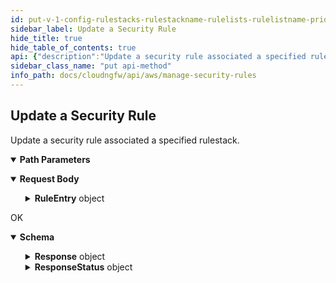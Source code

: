 ```yaml
---
id: put-v-1-config-rulestacks-rulestackname-rulelists-rulelistname-priorities-priority
sidebar_label: Update a Security Rule
hide_title: true
hide_table_of_contents: true
api: {"description":"Update a security rule associated a specified rulestack.\n","operationId":"put-v1-config-rulestacks-rulestackname-rulelists-rulelistname-priorities-priority","parameters":[{"description":"The name of the rulestack.\n","in":"path","name":"rulestackname","required":true,"schema":{"type":"string"}},{"description":"The name of the rulelist.\n","in":"path","name":"rulelistname","required":true,"schema":{"type":"string"}},{"description":"The security rule priority.\n","in":"path","name":"priority","required":true,"schema":{"type":"string"}}],"requestBody":{"content":{"application/json":{"schema":{"additionalProperties":false,"properties":{"RuleEntry":{"description":"Details of the rule entry.\n","additionalProperties":false,"properties":{"Action":{"default":"Allow","description":"Security rule actions: `Allow`, `DenySilent`, `DenyResetServer`, `DenyResetBoth`.\n","enum":["Allow","DenySilent","DenyResetServer","DenyResetBoth"],"title":"Action","type":"string"},"Applications":{"default":["Any"],"description":"Application details.\n","items":{"type":"string"},"title":"Applications","type":"array"},"AuditComment":{"description":"Audit remarks.\n","maxLength":512,"title":"Auditcomment","type":"string"},"Category":{"description":"Security rule category.\n","additionalProperties":false,"properties":{"IntelligentFeeds":{"description":"Specify Intelligence Feed as the source or destination of your security rule.\n","items":{"type":"string"},"title":"Intelligentfeeds","type":"array"},"URLCategoryNames":{"description":"Specify URL categories in security rules to block or allow access to websites.\n","items":{"type":"string"},"title":"Urlcategorynames","type":"array"}},"title":"UrlCategory","type":"object"},"DecryptionRuleType":{"description":"Decryption policy rule.\n","enum":["SSLOutboundInspection","SSLInboundInspection"],"title":"Decryptionruletype","type":"string"},"Description":{"description":"Rule entry description.  \nMax length: `512 characters`, Pattern: Any character `^.*$`.\n","maxLength":512,"title":"Description","type":"string"},"Destination":{"description":"Rule entry destination.\n","additionalProperties":false,"properties":{"Cidrs":{"default":["Any"],"description":"The CIDR block or range as the destination of your security rule.\n","items":{"type":"string"},"title":"Cidrs","type":"array"},"Countries":{"description":"Country as the destination of your security rule    \n","items":{"type":"string"},"title":"Countries","type":"array"},"Feeds":{"description":"Intelligence Feed as the destination of your security rule.    \n","items":{"type":"string"},"title":"Feeds","type":"array"},"FqdnLists":{"description":"Fully Qualified Domain Name (FQDN) list as the destination of your security rule.\n","items":{"type":"string"},"title":"Fqdnlists","type":"array"},"PrefixLists":{"description":"Grouped IP addresses as the destination of your security rule.\n","items":{"type":"string"},"title":"Prefixlists","type":"array"}},"title":"RuleDestination","type":"object"},"Enabled":{"default":true,"description":"Specify whether or not the rule is enabled.\n","title":"Enabled","type":"boolean"},"InboundInspectionCertificate":{"maxLength":63,"minLength":1,"pattern":"^[a-zA-Z0-9_-]+$","title":"Inboundinspectioncertificate","type":"string"},"Logging":{"default":false,"description":"Specify whether or not logging is enabled.\n","title":"Logging","type":"boolean"},"NegateDestination":{"default":false,"description":"Rule to negate a specified destination.\n","title":"Negatedestination","type":"boolean"},"NegateSource":{"default":false,"description":"Rule to negate a specified source.\n","title":"Negatesource","type":"boolean"},"ProtPortList":{"description":"Add multiple protocol ports.   \n","items":{"maxLength":63,"minLength":1,"type":"string"},"title":"Protportlist","type":"array"},"Protocol":{"default":"application-default","description":"Application protocol.  \n","title":"Protocol","type":"string"},"RuleName":{"description":"Name of the rule entry.  \nLength: `0-48 characters`, Pattern: `^[a-zA-Z0-9-]+$`.   \n","maxLength":128,"minLength":1,"pattern":"^[a-zA-Z0-9-]+$","title":"Rulename","type":"string"},"Source":{"description":"Traffic source.    \n","additionalProperties":false,"properties":{"Cidrs":{"default":["Any"],"description":"The CIDR block or range as the source of your security rule.\n","items":{"type":"string"},"title":"Cidrs","type":"array"},"Countries":{"description":"Country as the source of your security rule    \n","items":{"type":"string"},"title":"Countries","type":"array"},"Feeds":{"description":"Intelligence Feed as the source of your security rule.    \n","items":{"type":"string"},"title":"Feeds","type":"array"},"PrefixLists":{"description":"Grouped IP addresses as the source of your security rule.\n","items":{"type":"string"},"title":"Prefixlists","type":"array"}},"title":"RuleSource","type":"object"},"Tags":{"description":"The key:value pairs to associate with a resource.    \n","items":{"additionalProperties":false,"properties":{"Key":{"description":"A unique identifier in the key-value pair. The constant that defines the data set.\n.\n","maxLength":128,"minLength":1,"title":"Key","type":"string"},"Value":{"description":"The variable that belongs to the data set.\n","maxLength":128,"minLength":1,"title":"Value","type":"string"}},"required":["Key","Value"],"title":"Tag","type":"object"},"maxItems":200,"title":"Tags","type":"array"},"UpdateToken":{"description":"Refresh token.\n","title":"Updatetoken","type":"string"}},"required":["RuleName"],"title":"Rule","type":"object"}},"required":["RuleEntry"],"title":"UpdateSecurityRuleRequest","type":"object"}}}},"responses":{"200":{"content":{"application/json":{"schema":{"additionalProperties":false,"properties":{"Response":{"additionalProperties":false,"properties":{"Priority":{"description":"The priority of the rule.\n","title":"Priority","type":"integer"},"RuleEntry":{"description":"Details of the rule entry.           \n","additionalProperties":false,"properties":{"Action":{"default":"Allow","description":"Security rule actions: `Allow`, `DenySilent`, `DenyResetServer`, `DenyResetBoth`.\n","enum":["Allow","DenySilent","DenyResetServer","DenyResetBoth"],"title":"Action","type":"string"},"Applications":{"default":["Any"],"description":"Application details.\n","items":{"type":"string"},"title":"Applications","type":"array"},"AuditComment":{"description":"Audit remarks.\n","maxLength":512,"title":"Auditcomment","type":"string"},"Category":{"description":"Security rule category.\n","additionalProperties":false,"properties":{"IntelligentFeeds":{"items":{"type":"string"},"title":"Intelligentfeeds","type":"array"},"URLCategoryNames":{"items":{"type":"string"},"title":"Urlcategorynames","type":"array"}},"title":"UrlCategory","type":"object"},"DecryptionRuleType":{"description":"Decryption policy rule.\n","enum":["SSLOutboundInspection","SSLInboundInspection"],"title":"Decryptionruletype","type":"string"},"Description":{"description":"Rule entry description.  \nMax length: `512 characters`, Pattern: Any character `^.*$`.\n","maxLength":512,"title":"Description","type":"string"},"Destination":{"description":"Rule entry destination.\n","additionalProperties":false,"properties":{"Cidrs":{"default":["Any"],"description":"The CIDR block or range as the destination of your security rule.\n","items":{"type":"string"},"title":"Cidrs","type":"array"},"Countries":{"description":"Country as the destination of your security rule    \n","items":{"type":"string"},"title":"Countries","type":"array"},"Feeds":{"description":"Intelligence Feed as the destination of your security rule.    \n","items":{"type":"string"},"title":"Feeds","type":"array"},"FqdnLists":{"description":"Fully Qualified Domain Name (FQDN) list as the destination of your security rule.\n","items":{"type":"string"},"title":"Fqdnlists","type":"array"},"PrefixLists":{"description":"Grouped IP addresses as the destination of your security rule.\n","items":{"type":"string"},"title":"Prefixlists","type":"array"}},"title":"RuleDestination","type":"object"},"Enabled":{"default":true,"description":"Specify whether or not the rule is enabled.\n","title":"Enabled","type":"boolean"},"InboundInspectionCertificate":{"maxLength":63,"minLength":1,"pattern":"^[a-zA-Z0-9_-]+$","title":"Inboundinspectioncertificate","type":"string"},"Logging":{"default":false,"description":"Specify whether or not logging is enabled.\n","title":"Logging","type":"boolean"},"NegateDestination":{"default":false,"description":"Rule to negate a specified destination.\n","title":"Negatedestination","type":"boolean"},"NegateSource":{"default":false,"description":"Rule to negate a specified source.\n","title":"Negatesource","type":"boolean"},"ProtPortList":{"description":"Add multiple protocol ports.    \n","items":{"maxLength":63,"minLength":1,"type":"string"},"title":"Protportlist","type":"array"},"Protocol":{"default":"application-default","description":"Application protocol. \n","title":"Protocol","type":"string"},"RuleName":{"description":"Name of the rule entry.  \nLength: `0-48 characters`, Pattern: `^[a-zA-Z0-9-]+$`.   \n","maxLength":128,"minLength":1,"pattern":"^[a-zA-Z0-9-]+$","title":"Rulename","type":"string"},"Source":{"description":"Traffic source.    \n","additionalProperties":false,"properties":{"Cidrs":{"default":["Any"],"description":"The CIDR block or range as the source of your security rule.\n","items":{"type":"string"},"title":"Cidrs","type":"array"},"Countries":{"description":"Country as the source of your security rule    \n","items":{"type":"string"},"title":"Countries","type":"array"},"Feeds":{"description":"Intelligence Feed as the source of your security rule.    \n","items":{"type":"string"},"title":"Feeds","type":"array"},"PrefixLists":{"description":"Grouped IP addresses as the source of your security rule.\n","items":{"type":"string"},"title":"Prefixlists","type":"array"}},"title":"RuleSource","type":"object"},"Tags":{"description":"The key:value pairs to associate with a resource.    \n","items":{"additionalProperties":false,"properties":{"Key":{"description":"A unique identifier in the key-value pair. The constant that defines the data set.\n.\n","maxLength":128,"minLength":1,"title":"Key","type":"string"},"Value":{"description":"The variable that belongs to the data set.\n","maxLength":128,"minLength":1,"title":"Value","type":"string"}},"required":["Key","Value"],"title":"Tag","type":"object"},"maxItems":200,"title":"Tags","type":"array"},"UpdateToken":{"description":"Refresh token.\n","title":"Updatetoken","type":"string"}},"required":["RuleName"],"title":"Rule","type":"object"},"RuleListName":{"description":"Name of the rule list.  \nLength: `0-128 characters`, Pattern: `^[a-zA-Z0-9-]+$`.\n","title":"Rulelistname","type":"string"},"RuleStackName":{"description":"Name of the rulestack.\n","title":"Rulestackname","type":"string"}},"title":"ResponseData","type":"object"},"ResponseStatus":{"additionalProperties":false,"properties":{"ErrorCode":{"default":0,"description":"Default value of a successful response is 0. Any other number indicates an error code.  \n\n400—HTTP bad request\n* InvalidRequestException—Operation failed due to invalid request. For example, unsupported parameter name, value, priority, or length in the request.\n* ResourceNotFoundException—Unable to locate a resource using the parameters you provided. For example, RuleListName is not found, Priority is not found. \n* ThrottlingException—Operation failed due to throttling limitations.   \n\n500—Bad request \n* InternalServerError—Your request is valid but Cloud NGFW could not perform the operation due to a system issue.\n","title":"Errorcode","type":"integer"},"Reason":{"description":"The error description.\n","title":"Reason","type":"string"}},"title":"Result","type":"object"}},"title":"UpdateSecurityRuleResponse","type":"object"}}},"description":"OK"}},"tags":["ManageSecurityRules"],"method":"put","path":"/v1/config/rulestacks/{rulestackname}/rulelists/{rulelistname}/priorities/{priority}","servers":[{"url":"https://api.us-east-1.aws.cloudngfw.paloaltonetworks.com"}],"jsonRequestBodyExample":{"RuleEntry":{"Action":"Allow","Applications":["string"],"AuditComment":"string","Category":{"IntelligentFeeds":["string"],"URLCategoryNames":["string"]},"DecryptionRuleType":"SSLOutboundInspection","Description":"string","Destination":{"Cidrs":["string"],"Countries":["string"],"Feeds":["string"],"FqdnLists":["string"],"PrefixLists":["string"]},"Enabled":true,"InboundInspectionCertificate":"string","Logging":false,"NegateDestination":false,"NegateSource":false,"ProtPortList":["string"],"Protocol":"application-default","RuleName":"string","Source":{"Cidrs":["string"],"Countries":["string"],"Feeds":["string"],"PrefixLists":["string"]},"Tags":[{"Key":"string","Value":"string"}],"UpdateToken":"string"}},"info":{"contact":{},"description":"Security rules determine whether to block or allow a session based on traffic attributes such as the source and destination IP address, source and destination FQDNs, or the application.  \n\nAll traffic passing through the firewall is matched against a session and each session is matched against a rule. When a session match occurs, the NGFW applies the matching rule to bidirectional traffic in that session (client to server and server to client). For traffic that doesn’t match any defined rules, the default rules apply.  \n\nFor more information, see [Create security roles on Cloud NGFW for AWS](https://docs.paloaltonetworks.com/cloud-ngfw/aws/cloud-ngfw-on-aws/rules-and-rulestacks/create-a-rule).\n","title":"Manage Security Rules","version":"1.0.0"},"postman":{"name":"Update a Security Rule","description":{"content":"Update a security rule associated a specified rulestack.\n","type":"text/plain"},"url":{"path":["v1","config","rulestacks",":rulestackname","rulelists",":rulelistname","priorities",":priority"],"host":["{{baseUrl}}"],"query":[],"variable":[{"disabled":false,"description":{"content":"(Required) The name of the rulestack.\n","type":"text/plain"},"type":"any","value":"","key":"rulestackname"},{"disabled":false,"description":{"content":"(Required) The name of the rulelist.\n","type":"text/plain"},"type":"any","value":"","key":"rulelistname"},{"disabled":false,"description":{"content":"(Required) The security rule priority.\n","type":"text/plain"},"type":"any","value":"","key":"priority"}]},"header":[{"key":"Content-Type","value":"application/json"},{"key":"Accept","value":"application/json"}],"method":"PUT","body":{"mode":"raw","raw":"\"\"","options":{"raw":{"language":"json"}}}}}
sidebar_class_name: "put api-method"
info_path: docs/cloudngfw/api/aws/manage-security-rules
---
```



## Update a Security Rule



Update a security rule associated a specified rulestack.


<details style={{"marginBottom":"1rem"}} data-collapsed={false} open={true}><summary style={{}}><strong>Path Parameters</strong></summary><div><ul><ParamsItem className={"paramsItem"} param={{"description":"The name of the rulestack.\n","in":"path","name":"rulestackname","required":true,"schema":{"type":"string"}}}></ParamsItem><ParamsItem className={"paramsItem"} param={{"description":"The name of the rulelist.\n","in":"path","name":"rulelistname","required":true,"schema":{"type":"string"}}}></ParamsItem><ParamsItem className={"paramsItem"} param={{"description":"The security rule priority.\n","in":"path","name":"priority","required":true,"schema":{"type":"string"}}}></ParamsItem></ul></div></details><MimeTabs><TabItem label={"application/json"} value={"application/json-schema"}><details style={{}} data-collapsed={false} open={true}><summary style={{"textAlign":"left"}}><strong>Request Body</strong></summary><div style={{"textAlign":"left","marginLeft":"1rem"}}></div><ul style={{"marginLeft":"1rem"}}><SchemaItem collapsible={true} className={"schemaItem"}><details style={{}}><summary style={{}}><strong>RuleEntry</strong><span style={{"opacity":"0.6"}}> object</span></summary><div style={{"marginLeft":"1rem"}}><div style={{"marginTop":".5rem","marginBottom":".5rem"}}>

Details of the rule entry.


</div><SchemaItem collapsible={false} name={"Action"} required={false} schemaDescription={"Security rule actions: `Allow`, `DenySilent`, `DenyResetServer`, `DenyResetBoth`.\n"} schemaName={"Action"} qualifierMessage={"**Possible values:** [`Allow`, `DenySilent`, `DenyResetServer`, `DenyResetBoth`]"} defaultValue={"Allow"}></SchemaItem><SchemaItem collapsible={false} name={"Applications"} required={false} schemaDescription={"Application details.\n"} schemaName={"string[]"} qualifierMessage={undefined} defaultValue={["Any"]}></SchemaItem><SchemaItem collapsible={false} name={"AuditComment"} required={false} schemaDescription={"Audit remarks.\n"} schemaName={"Auditcomment"} qualifierMessage={"**Possible values:** `<= 512 characters`"} defaultValue={undefined}></SchemaItem><SchemaItem collapsible={true} className={"schemaItem"}><details style={{}}><summary style={{}}><strong>Category</strong><span style={{"opacity":"0.6"}}> object</span></summary><div style={{"marginLeft":"1rem"}}><div style={{"marginTop":".5rem","marginBottom":".5rem"}}>

Security rule category.


</div><SchemaItem collapsible={false} name={"IntelligentFeeds"} required={false} schemaDescription={"Specify Intelligence Feed as the source or destination of your security rule.\n"} schemaName={"string[]"} qualifierMessage={undefined} defaultValue={undefined}></SchemaItem><SchemaItem collapsible={false} name={"URLCategoryNames"} required={false} schemaDescription={"Specify URL categories in security rules to block or allow access to websites.\n"} schemaName={"string[]"} qualifierMessage={undefined} defaultValue={undefined}></SchemaItem></div></details></SchemaItem><SchemaItem collapsible={false} name={"DecryptionRuleType"} required={false} schemaDescription={"Decryption policy rule.\n"} schemaName={"Decryptionruletype"} qualifierMessage={"**Possible values:** [`SSLOutboundInspection`, `SSLInboundInspection`]"} defaultValue={undefined}></SchemaItem><SchemaItem collapsible={false} name={"Description"} required={false} schemaDescription={"Rule entry description.  \nMax length: `512 characters`, Pattern: Any character `^.*$`.\n"} schemaName={"Description"} qualifierMessage={"**Possible values:** `<= 512 characters`"} defaultValue={undefined}></SchemaItem><SchemaItem collapsible={true} className={"schemaItem"}><details style={{}}><summary style={{}}><strong>Destination</strong><span style={{"opacity":"0.6"}}> object</span></summary><div style={{"marginLeft":"1rem"}}><div style={{"marginTop":".5rem","marginBottom":".5rem"}}>

Rule entry destination.


</div><SchemaItem collapsible={false} name={"Cidrs"} required={false} schemaDescription={"The CIDR block or range as the destination of your security rule.\n"} schemaName={"string[]"} qualifierMessage={undefined} defaultValue={["Any"]}></SchemaItem><SchemaItem collapsible={false} name={"Countries"} required={false} schemaDescription={"Country as the destination of your security rule    \n"} schemaName={"string[]"} qualifierMessage={undefined} defaultValue={undefined}></SchemaItem><SchemaItem collapsible={false} name={"Feeds"} required={false} schemaDescription={"Intelligence Feed as the destination of your security rule.    \n"} schemaName={"string[]"} qualifierMessage={undefined} defaultValue={undefined}></SchemaItem><SchemaItem collapsible={false} name={"FqdnLists"} required={false} schemaDescription={"Fully Qualified Domain Name (FQDN) list as the destination of your security rule.\n"} schemaName={"string[]"} qualifierMessage={undefined} defaultValue={undefined}></SchemaItem><SchemaItem collapsible={false} name={"PrefixLists"} required={false} schemaDescription={"Grouped IP addresses as the destination of your security rule.\n"} schemaName={"string[]"} qualifierMessage={undefined} defaultValue={undefined}></SchemaItem></div></details></SchemaItem><SchemaItem collapsible={false} name={"Enabled"} required={false} schemaDescription={"Specify whether or not the rule is enabled.\n"} schemaName={"Enabled"} qualifierMessage={undefined} defaultValue={true}></SchemaItem><SchemaItem collapsible={false} name={"InboundInspectionCertificate"} required={false} schemaDescription={undefined} schemaName={"Inboundinspectioncertificate"} qualifierMessage={"**Possible values:** `non-empty` and `<= 63 characters`, Value must match regular expression `^[a-zA-Z0-9_-]+$`"} defaultValue={undefined}></SchemaItem><SchemaItem collapsible={false} name={"Logging"} required={false} schemaDescription={"Specify whether or not logging is enabled.\n"} schemaName={"Logging"} qualifierMessage={undefined} defaultValue={false}></SchemaItem><SchemaItem collapsible={false} name={"NegateDestination"} required={false} schemaDescription={"Rule to negate a specified destination.\n"} schemaName={"Negatedestination"} qualifierMessage={undefined} defaultValue={false}></SchemaItem><SchemaItem collapsible={false} name={"NegateSource"} required={false} schemaDescription={"Rule to negate a specified source.\n"} schemaName={"Negatesource"} qualifierMessage={undefined} defaultValue={false}></SchemaItem><SchemaItem collapsible={false} name={"ProtPortList"} required={false} schemaDescription={"Add multiple protocol ports.   \n"} schemaName={"string[]"} qualifierMessage={"**Possible values:** `non-empty` and `<= 63 characters`"} defaultValue={undefined}></SchemaItem><SchemaItem collapsible={false} name={"Protocol"} required={false} schemaDescription={"Application protocol.  \n"} schemaName={"Protocol"} qualifierMessage={undefined} defaultValue={"application-default"}></SchemaItem><SchemaItem collapsible={false} name={"RuleName"} required={true} schemaDescription={"Name of the rule entry.  \nLength: `0-48 characters`, Pattern: `^[a-zA-Z0-9-]+$`.   \n"} schemaName={"Rulename"} qualifierMessage={"**Possible values:** `non-empty` and `<= 128 characters`, Value must match regular expression `^[a-zA-Z0-9-]+$`"} defaultValue={undefined}></SchemaItem><SchemaItem collapsible={true} className={"schemaItem"}><details style={{}}><summary style={{}}><strong>Source</strong><span style={{"opacity":"0.6"}}> object</span></summary><div style={{"marginLeft":"1rem"}}><div style={{"marginTop":".5rem","marginBottom":".5rem"}}>

Traffic source.    


</div><SchemaItem collapsible={false} name={"Cidrs"} required={false} schemaDescription={"The CIDR block or range as the source of your security rule.\n"} schemaName={"string[]"} qualifierMessage={undefined} defaultValue={["Any"]}></SchemaItem><SchemaItem collapsible={false} name={"Countries"} required={false} schemaDescription={"Country as the source of your security rule    \n"} schemaName={"string[]"} qualifierMessage={undefined} defaultValue={undefined}></SchemaItem><SchemaItem collapsible={false} name={"Feeds"} required={false} schemaDescription={"Intelligence Feed as the source of your security rule.    \n"} schemaName={"string[]"} qualifierMessage={undefined} defaultValue={undefined}></SchemaItem><SchemaItem collapsible={false} name={"PrefixLists"} required={false} schemaDescription={"Grouped IP addresses as the source of your security rule.\n"} schemaName={"string[]"} qualifierMessage={undefined} defaultValue={undefined}></SchemaItem></div></details></SchemaItem><SchemaItem collapsible={true} className={"schemaItem"}><details style={{}}><summary style={{}}><strong>Tags</strong><span style={{"opacity":"0.6"}}> object[]</span></summary><div style={{"marginLeft":"1rem"}}><div style={{"marginTop":".5rem","marginBottom":".5rem"}}>

**Possible values:** `<= 200`

</div><div style={{"marginTop":".5rem","marginBottom":".5rem"}}>

The key:value pairs to associate with a resource.    


</div><SchemaItem collapsible={false} name={"Key"} required={true} schemaDescription={"A unique identifier in the key-value pair. The constant that defines the data set.\n.\n"} schemaName={"Key"} qualifierMessage={"**Possible values:** `non-empty` and `<= 128 characters`"} defaultValue={undefined}></SchemaItem><SchemaItem collapsible={false} name={"Value"} required={true} schemaDescription={"The variable that belongs to the data set.\n"} schemaName={"Value"} qualifierMessage={"**Possible values:** `non-empty` and `<= 128 characters`"} defaultValue={undefined}></SchemaItem></div></details></SchemaItem><SchemaItem collapsible={false} name={"UpdateToken"} required={false} schemaDescription={"Refresh token.\n"} schemaName={"Updatetoken"} qualifierMessage={undefined} defaultValue={undefined}></SchemaItem></div></details></SchemaItem></ul></details></TabItem></MimeTabs><div><ApiTabs><TabItem label={"200"} value={"200"}><div>

OK

</div><div><MimeTabs groupId={"mime-type"}><TabItem label={"application/json"} value={"application/json"}><SchemaTabs groupId={"schema-tabs"}><TabItem label={"Schema"} value={"Schema"}><details style={{}} data-collapsed={false} open={true}><summary style={{"textAlign":"left"}}><strong>Schema</strong></summary><div style={{"textAlign":"left","marginLeft":"1rem"}}></div><ul style={{"marginLeft":"1rem"}}><SchemaItem collapsible={true} className={"schemaItem"}><details style={{}}><summary style={{}}><strong>Response</strong><span style={{"opacity":"0.6"}}> object</span></summary><div style={{"marginLeft":"1rem"}}><SchemaItem collapsible={false} name={"Priority"} required={false} schemaDescription={"The priority of the rule.\n"} schemaName={"Priority"} qualifierMessage={undefined} defaultValue={undefined}></SchemaItem><SchemaItem collapsible={true} className={"schemaItem"}><details style={{}}><summary style={{}}><strong>RuleEntry</strong><span style={{"opacity":"0.6"}}> object</span></summary><div style={{"marginLeft":"1rem"}}><div style={{"marginTop":".5rem","marginBottom":".5rem"}}>

Details of the rule entry.           


</div><SchemaItem collapsible={false} name={"Action"} required={false} schemaDescription={"Security rule actions: `Allow`, `DenySilent`, `DenyResetServer`, `DenyResetBoth`.\n"} schemaName={"Action"} qualifierMessage={"**Possible values:** [`Allow`, `DenySilent`, `DenyResetServer`, `DenyResetBoth`]"} defaultValue={"Allow"}></SchemaItem><SchemaItem collapsible={false} name={"Applications"} required={false} schemaDescription={"Application details.\n"} schemaName={"string[]"} qualifierMessage={undefined} defaultValue={["Any"]}></SchemaItem><SchemaItem collapsible={false} name={"AuditComment"} required={false} schemaDescription={"Audit remarks.\n"} schemaName={"Auditcomment"} qualifierMessage={"**Possible values:** `<= 512 characters`"} defaultValue={undefined}></SchemaItem><SchemaItem collapsible={true} className={"schemaItem"}><details style={{}}><summary style={{}}><strong>Category</strong><span style={{"opacity":"0.6"}}> object</span></summary><div style={{"marginLeft":"1rem"}}><div style={{"marginTop":".5rem","marginBottom":".5rem"}}>

Security rule category.


</div><SchemaItem collapsible={false} name={"IntelligentFeeds"} required={false} schemaDescription={undefined} schemaName={"string[]"} qualifierMessage={undefined} defaultValue={undefined}></SchemaItem><SchemaItem collapsible={false} name={"URLCategoryNames"} required={false} schemaDescription={undefined} schemaName={"string[]"} qualifierMessage={undefined} defaultValue={undefined}></SchemaItem></div></details></SchemaItem><SchemaItem collapsible={false} name={"DecryptionRuleType"} required={false} schemaDescription={"Decryption policy rule.\n"} schemaName={"Decryptionruletype"} qualifierMessage={"**Possible values:** [`SSLOutboundInspection`, `SSLInboundInspection`]"} defaultValue={undefined}></SchemaItem><SchemaItem collapsible={false} name={"Description"} required={false} schemaDescription={"Rule entry description.  \nMax length: `512 characters`, Pattern: Any character `^.*$`.\n"} schemaName={"Description"} qualifierMessage={"**Possible values:** `<= 512 characters`"} defaultValue={undefined}></SchemaItem><SchemaItem collapsible={true} className={"schemaItem"}><details style={{}}><summary style={{}}><strong>Destination</strong><span style={{"opacity":"0.6"}}> object</span></summary><div style={{"marginLeft":"1rem"}}><div style={{"marginTop":".5rem","marginBottom":".5rem"}}>

Rule entry destination.


</div><SchemaItem collapsible={false} name={"Cidrs"} required={false} schemaDescription={"The CIDR block or range as the destination of your security rule.\n"} schemaName={"string[]"} qualifierMessage={undefined} defaultValue={["Any"]}></SchemaItem><SchemaItem collapsible={false} name={"Countries"} required={false} schemaDescription={"Country as the destination of your security rule    \n"} schemaName={"string[]"} qualifierMessage={undefined} defaultValue={undefined}></SchemaItem><SchemaItem collapsible={false} name={"Feeds"} required={false} schemaDescription={"Intelligence Feed as the destination of your security rule.    \n"} schemaName={"string[]"} qualifierMessage={undefined} defaultValue={undefined}></SchemaItem><SchemaItem collapsible={false} name={"FqdnLists"} required={false} schemaDescription={"Fully Qualified Domain Name (FQDN) list as the destination of your security rule.\n"} schemaName={"string[]"} qualifierMessage={undefined} defaultValue={undefined}></SchemaItem><SchemaItem collapsible={false} name={"PrefixLists"} required={false} schemaDescription={"Grouped IP addresses as the destination of your security rule.\n"} schemaName={"string[]"} qualifierMessage={undefined} defaultValue={undefined}></SchemaItem></div></details></SchemaItem><SchemaItem collapsible={false} name={"Enabled"} required={false} schemaDescription={"Specify whether or not the rule is enabled.\n"} schemaName={"Enabled"} qualifierMessage={undefined} defaultValue={true}></SchemaItem><SchemaItem collapsible={false} name={"InboundInspectionCertificate"} required={false} schemaDescription={undefined} schemaName={"Inboundinspectioncertificate"} qualifierMessage={"**Possible values:** `non-empty` and `<= 63 characters`, Value must match regular expression `^[a-zA-Z0-9_-]+$`"} defaultValue={undefined}></SchemaItem><SchemaItem collapsible={false} name={"Logging"} required={false} schemaDescription={"Specify whether or not logging is enabled.\n"} schemaName={"Logging"} qualifierMessage={undefined} defaultValue={false}></SchemaItem><SchemaItem collapsible={false} name={"NegateDestination"} required={false} schemaDescription={"Rule to negate a specified destination.\n"} schemaName={"Negatedestination"} qualifierMessage={undefined} defaultValue={false}></SchemaItem><SchemaItem collapsible={false} name={"NegateSource"} required={false} schemaDescription={"Rule to negate a specified source.\n"} schemaName={"Negatesource"} qualifierMessage={undefined} defaultValue={false}></SchemaItem><SchemaItem collapsible={false} name={"ProtPortList"} required={false} schemaDescription={"Add multiple protocol ports.    \n"} schemaName={"string[]"} qualifierMessage={"**Possible values:** `non-empty` and `<= 63 characters`"} defaultValue={undefined}></SchemaItem><SchemaItem collapsible={false} name={"Protocol"} required={false} schemaDescription={"Application protocol. \n"} schemaName={"Protocol"} qualifierMessage={undefined} defaultValue={"application-default"}></SchemaItem><SchemaItem collapsible={false} name={"RuleName"} required={false} schemaDescription={"Name of the rule entry.  \nLength: `0-48 characters`, Pattern: `^[a-zA-Z0-9-]+$`.   \n"} schemaName={"Rulename"} qualifierMessage={"**Possible values:** `non-empty` and `<= 128 characters`, Value must match regular expression `^[a-zA-Z0-9-]+$`"} defaultValue={undefined}></SchemaItem><SchemaItem collapsible={true} className={"schemaItem"}><details style={{}}><summary style={{}}><strong>Source</strong><span style={{"opacity":"0.6"}}> object</span></summary><div style={{"marginLeft":"1rem"}}><div style={{"marginTop":".5rem","marginBottom":".5rem"}}>

Traffic source.    


</div><SchemaItem collapsible={false} name={"Cidrs"} required={false} schemaDescription={"The CIDR block or range as the source of your security rule.\n"} schemaName={"string[]"} qualifierMessage={undefined} defaultValue={["Any"]}></SchemaItem><SchemaItem collapsible={false} name={"Countries"} required={false} schemaDescription={"Country as the source of your security rule    \n"} schemaName={"string[]"} qualifierMessage={undefined} defaultValue={undefined}></SchemaItem><SchemaItem collapsible={false} name={"Feeds"} required={false} schemaDescription={"Intelligence Feed as the source of your security rule.    \n"} schemaName={"string[]"} qualifierMessage={undefined} defaultValue={undefined}></SchemaItem><SchemaItem collapsible={false} name={"PrefixLists"} required={false} schemaDescription={"Grouped IP addresses as the source of your security rule.\n"} schemaName={"string[]"} qualifierMessage={undefined} defaultValue={undefined}></SchemaItem></div></details></SchemaItem><SchemaItem collapsible={true} className={"schemaItem"}><details style={{}}><summary style={{}}><strong>Tags</strong><span style={{"opacity":"0.6"}}> object[]</span></summary><div style={{"marginLeft":"1rem"}}><div style={{"marginTop":".5rem","marginBottom":".5rem"}}>

**Possible values:** `<= 200`

</div><div style={{"marginTop":".5rem","marginBottom":".5rem"}}>

The key:value pairs to associate with a resource.    


</div><SchemaItem collapsible={false} name={"Key"} required={false} schemaDescription={"A unique identifier in the key-value pair. The constant that defines the data set.\n.\n"} schemaName={"Key"} qualifierMessage={"**Possible values:** `non-empty` and `<= 128 characters`"} defaultValue={undefined}></SchemaItem><SchemaItem collapsible={false} name={"Value"} required={false} schemaDescription={"The variable that belongs to the data set.\n"} schemaName={"Value"} qualifierMessage={"**Possible values:** `non-empty` and `<= 128 characters`"} defaultValue={undefined}></SchemaItem></div></details></SchemaItem><SchemaItem collapsible={false} name={"UpdateToken"} required={false} schemaDescription={"Refresh token.\n"} schemaName={"Updatetoken"} qualifierMessage={undefined} defaultValue={undefined}></SchemaItem></div></details></SchemaItem><SchemaItem collapsible={false} name={"RuleListName"} required={false} schemaDescription={"Name of the rule list.  \nLength: `0-128 characters`, Pattern: `^[a-zA-Z0-9-]+$`.\n"} schemaName={"Rulelistname"} qualifierMessage={undefined} defaultValue={undefined}></SchemaItem><SchemaItem collapsible={false} name={"RuleStackName"} required={false} schemaDescription={"Name of the rulestack.\n"} schemaName={"Rulestackname"} qualifierMessage={undefined} defaultValue={undefined}></SchemaItem></div></details></SchemaItem><SchemaItem collapsible={true} className={"schemaItem"}><details style={{}}><summary style={{}}><strong>ResponseStatus</strong><span style={{"opacity":"0.6"}}> object</span></summary><div style={{"marginLeft":"1rem"}}><SchemaItem collapsible={false} name={"ErrorCode"} required={false} schemaDescription={"Default value of a successful response is 0. Any other number indicates an error code.  \n\n400—HTTP bad request\n* InvalidRequestException—Operation failed due to invalid request. For example, unsupported parameter name, value, priority, or length in the request.\n* ResourceNotFoundException—Unable to locate a resource using the parameters you provided. For example, RuleListName is not found, Priority is not found. \n* ThrottlingException—Operation failed due to throttling limitations.   \n\n500—Bad request \n* InternalServerError—Your request is valid but Cloud NGFW could not perform the operation due to a system issue.\n"} schemaName={"Errorcode"} qualifierMessage={undefined} defaultValue={0}></SchemaItem><SchemaItem collapsible={false} name={"Reason"} required={false} schemaDescription={"The error description.\n"} schemaName={"Reason"} qualifierMessage={undefined} defaultValue={undefined}></SchemaItem></div></details></SchemaItem></ul></details></TabItem><TabItem label={"Example (from schema)"} value={"Example (from schema)"}><ResponseSamples responseExample={"{\n  \"Response\": {\n    \"Priority\": 0,\n    \"RuleEntry\": {\n      \"Action\": \"Allow\",\n      \"Applications\": [\n        \"string\"\n      ],\n      \"AuditComment\": \"string\",\n      \"Category\": {\n        \"IntelligentFeeds\": [\n          \"string\"\n        ],\n        \"URLCategoryNames\": [\n          \"string\"\n        ]\n      },\n      \"DecryptionRuleType\": \"SSLOutboundInspection\",\n      \"Description\": \"string\",\n      \"Destination\": {\n        \"Cidrs\": [\n          \"string\"\n        ],\n        \"Countries\": [\n          \"string\"\n        ],\n        \"Feeds\": [\n          \"string\"\n        ],\n        \"FqdnLists\": [\n          \"string\"\n        ],\n        \"PrefixLists\": [\n          \"string\"\n        ]\n      },\n      \"Enabled\": true,\n      \"InboundInspectionCertificate\": \"string\",\n      \"Logging\": false,\n      \"NegateDestination\": false,\n      \"NegateSource\": false,\n      \"ProtPortList\": [\n        \"string\"\n      ],\n      \"Protocol\": \"application-default\",\n      \"RuleName\": \"string\",\n      \"Source\": {\n        \"Cidrs\": [\n          \"string\"\n        ],\n        \"Countries\": [\n          \"string\"\n        ],\n        \"Feeds\": [\n          \"string\"\n        ],\n        \"PrefixLists\": [\n          \"string\"\n        ]\n      },\n      \"Tags\": [\n        {\n          \"Key\": \"string\",\n          \"Value\": \"string\"\n        }\n      ],\n      \"UpdateToken\": \"string\"\n    },\n    \"RuleListName\": \"string\",\n    \"RuleStackName\": \"string\"\n  },\n  \"ResponseStatus\": {\n    \"ErrorCode\": 0,\n    \"Reason\": \"string\"\n  }\n}"} language={"json"}></ResponseSamples></TabItem></SchemaTabs></TabItem></MimeTabs></div></TabItem></ApiTabs></div>
      